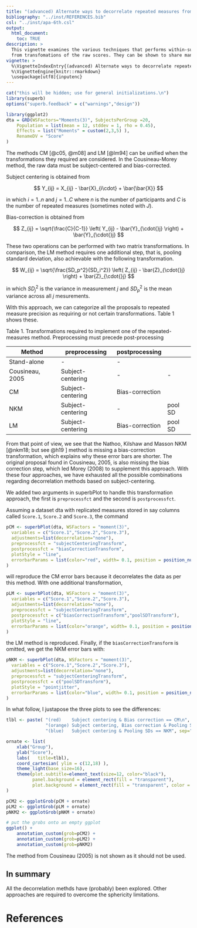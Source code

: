 ```yaml
---
title: "(advanced) Alternate ways to decorrelate repeated measures from transformations"
bibliography: "../inst/REFERENCES.bib"
csl: "../inst/apa-6th.csl"
output: 
  html_document:
    toc: TRUE
description: >
  This vignette examines the various techniques that performs within-subject decorrelation
  from transfomations of the raw scores. They can be shown to share many elements.
vignette: >
  %\VignetteIndexEntry{(advanced) Alternate ways to decorrelate repeated measures from transformations}
  %\VignetteEngine{knitr::rmarkdown}
  \usepackage[utf8]{inputenc}
---
```



```r
cat("this will be hidden; use for general initializations.\n")
library(superb)
options("superb.feedback" = c("warnings","design"))

library(ggplot2)
dta = GRD(WSFactors="Moments(3)", SubjectsPerGroup =20, 
    Population = list(mean = 12, stddev = 1, rho = 0.45),
    Effects = list("Moments" = custom(2,3,5) ),
    RenameDV = "Score"
)

```

The methods CM [@c05, @m08] and LM [@lm94] can be unified when the transformations they required are 
considered. In the 
Cousineau-Morey method, the raw data must be subject-centered and bias-corrected. 

Subject centering is obtained from

$$
Y_{ij} = X_{ij} - \bar{X}_{i\cdot} + \bar{\bar{X}}
$$


in which $i = 1..n$ and $j=1..C$ where $n$ is the number of participants and $C$ is the number
of repeated measures (sometimes noted with $J$).

Bias-correction is obtained from

$$
Z_{ij} = \sqrt{\frac{C}{C-1}} \left( Y_{ij} - \bar{Y}_{\cdot{}j} \right) + \bar{Y}_{\cdot{}j}
$$

These two operations 
can be performed with two matrix transformations. In comparison, the LM method requires one additional 
step, that is, pooling standard deviation, also achievable with the following transformation.

$$
W_{ij} = \sqrt{\frac{SD_p^2}{SD_i^2}} \left( Z_{ij} - \bar{Z}_{\cdot{}j} \right) + \bar{Z}_{\cdot{}j}
$$

in which $SD_j^2$ is the variance in measurement $j$ and $SD_p^2$ is the mean variance across all $j$ mesurements.

With this approach, we can categorize all the proposals to repeated measure precision as requiring or 
not certain transformations. Table 1 shows these.

Table 1. Transformations required to implement one of the repeated-measures method. Preprocessing 
must precede post-processing


| Method			| preprocessing	    | postprocessing    |         |  
|-------------------|-------------------|-------------------|---------|
| Stand-alone		| -			        | -                 |         |
| Cousineau, 2005	| Subject-centering	| -			        | -       |
| CM			    | Subject-centering	| Bias-correction	|         |
| NKM			    | Subject-centering	| -			        | pool SD |
| LM			    | Subject-centering	| Bias-correction	| pool SD |

	 
From that point of view, we see that the Nathoo, Kilshaw and Masson NKM [@nkm18; but see @h19  ] method is missing a 
bias-correction transformation, which explains why these error bars are shorter. The original 
proposal found in Cousineau, 2005, is also missing the bias correction step, which led Morey (2008) 
to supplement this approach. With these four approaches, we have exhausted all the possible combinations 
regarding decorrelation methods based on subject-centering.

We added two arguments in superbPlot to handle this transformation approach, the first is ``preprocessfct`` 
and the second is ``postprocessfct``. 

Assuming a dataset dta with replicated measures stored in say columns called ``Score.1``, ``Score.2`` and
``Score.3``, the command

```r
pCM <- superbPlot(dta, WSFactors = "moment(3)",     
  variables = c("Score.1","Score.2","Score.3"), 
  adjustments=list(decorrelation="none"),
  preprocessfct = "subjectCenteringTransform",
  postprocessfct = "biasCorrectionTransform",
  plotStyle = "line",
  errorbarParams = list(color="red", width= 0.1, position = position_nudge(-0.05) )
)
```

will reproduce the CM error bars because it decorrelates the data as per this method. With one additional 
transformation, 
```r
pLM <- superbPlot(dta, WSFactors = "moment(3)", 
  variables = c("Score.1","Score.2","Score.3"), 
  adjustments=list(decorrelation="none"),
  preprocessfct = "subjectCenteringTransform",
  postprocessfct = c("biasCorrectionTransform","poolSDTransform"),
  plotStyle = "line",
  errorbarParams = list(color="orange", width= 0.1, position = position_nudge(-0.0) )
)
```

the LM method is reproduced. Finally, if the ``biasCorrectionTransform`` is omitted, we get the NKM error bars with:


```r
pNKM <- superbPlot(dta, WSFactors = "moment(3)", 
  variables = c("Score.1","Score.2","Score.3"), 
  adjustments=list(decorrelation="none"),
  preprocessfct = "subjectCenteringTransform",
  postprocessfct = c("poolSDTransform"),
  plotStyle = "pointjitter",
  errorbarParams = list(color="blue", width= 0.1, position = position_nudge(+0.05) )
)
```

In what follow, I justapose the three plots to see the differences:

```r
tlbl <- paste( "(red)    Subject centering & Bias correction == CM\n",
               "(orange) Subject centering, Bias correction & Pooling SDs == LM\n",
               "(blue)   Subject centering & Pooling SDs == NKM", sep="")

ornate <- list(
    xlab("Group"),
    ylab("Score"),
    labs(   title=tlbl),
    coord_cartesian( ylim = c(12,18) ),
    theme_light(base_size=16),
    theme(plot.subtitle=element_text(size=12, color="black"), 
          panel.background = element_rect(fill = "transparent"),
          plot.background = element_rect(fill = "transparent", color = "white"))
)

pCM2 <- ggplotGrob(pCM + ornate)
pLM2 <- ggplotGrob(pLM + ornate)
pNKM2 <- ggplotGrob(pNKM + ornate)

# put the grobs onto an empty ggplot 
ggplot() + 
    annotation_custom(grob=pCM2) + 
    annotation_custom(grob=pLM2) + 
    annotation_custom(grob=pNKM2)
```

The method from Cousineau (2005) is not shown as it should not be used.



## In summary

All the decorrelation methds have (probably) been explored. Other approaches are required to overcome the
sphericity limitations.






# References
